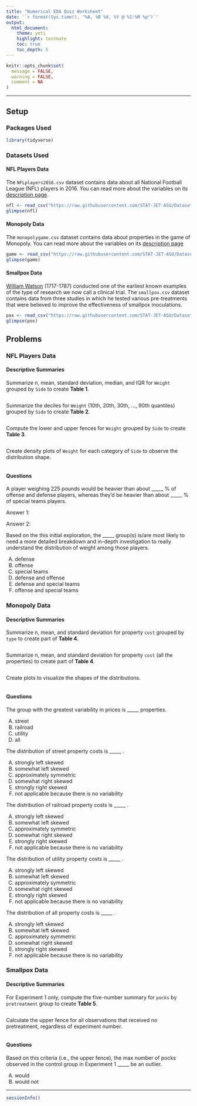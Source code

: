 ```yaml
---
title: "Numerical EDA Quiz Worksheet"
date: '`r format(Sys.time(), "%A, %B %d, %Y @ %I:%M %p")`'
output: 
  html_document: 
    theme: yeti
    highlight: textmate
    toc: true
    toc_depth: 5
---
```


```r
knitr::opts_chunk$set(
  message = FALSE,
  warning = FALSE,
  comment = NA
)
```
<hr>

## Setup

### Packages Used

```r
library(tidyverse)
```

### Datasets Used

#### NFL Players Data

The `NFLplayers2016.csv` dataset contains data about all National Football League (NFL) players in 2016. You can read more about the variables on its [description page](https://stat-jet-asu.github.io/Datasets/InstructorDescriptions/NFLplayers2016.html). 

```r
nfl <- read_csv("https://raw.githubusercontent.com/STAT-JET-ASU/Datasets/master/Instructor/NFLplayers2016.csv")
glimpse(nfl)
```

#### Monopoly Data

The `monopolygame.csv` dataset contains data about properties in the game of Monopoly. You can read more about the variables on its [description page](https://stat-jet-asu.github.io/Datasets/InstructorDescriptions/monopoly.html) 

```r
game <- read_csv("https://raw.githubusercontent.com/STAT-JET-ASU/Datasets/master/Instructor/monopolygame.csv")
glimpse(game)
```

#### Smallpox Data

[William Watson](https://www.ncbi.nlm.nih.gov/pmc/articles/PMC4109147/) (1717-1787) conducted one of the earliest known examples of the type of research we now call a clinical trial. The `smallpox.csv` dataset contains data from three studies in which he tested various pre-treatments that were believed to improve the effectiveness of smallpox inoculations. 

```r
pox <- read_csv("https://raw.githubusercontent.com/STAT-JET-ASU/Datasets/master/Instructor/smallpox.csv")
glimpse(pox)
```

## Problems

### NFL Players Data

#### Descriptive Summaries

Summarize n, mean, standard deviation, median, and IQR for `Weight` grouped by `Side` to create **Table 1**.

```r

```

Summarize the deciles for `Weight` (10th, 20th, 30th, ..., 90th quantiles) grouped by `Side` to create **Table 2**.

```r

```

Compute the lower and upper fences for `Weight` grouped by `Side` to create **Table 3**.

```r

```

Create density plots of `Weight` for each category of `Side` to observe the distribution shape.

```r

```

#### Questions

A player weighing 225 pounds would be heavier than about _____  % of offense and defense players, whereas they'd be heavier than about _____ % of special teams players.

Answer 1:

Answer 2:

Based on the this initial exploration, the _____ group(s) is/are most likely to need a more detailed breakdown and in-depth investigation to really understand the distribution of weight among those players. 

(A) defense
(B) offense
(C) special teams
(D) defense and offense
(E) defense and special teams
(F) offense and special teams

### Monopoly Data

#### Descriptive Summaries

Summarize n, mean, and standard deviation for property `cost` grouped by `type` to create part of **Table 4**.

```r

```

Summarize n, mean, and standard deviation for property `cost` (all the properties) to create part of **Table 4**.

```r

```

Create plots to visualize the shapes of the distributions.

```r

```

#### Questions

The group with the greatest variability in prices is _____ properties.

(A) street
(B) railroad
(C) utility
(D) all

The distribution of street property costs is _____ .

(A) strongly left skewed
(B) somewhat left skewed
(C) approximately symmetric
(D) somewhat right skewed
(E) strongly right skewed
(F) not applicable because there is no variability

The distribution of railroad property costs is _____ .

(A) strongly left skewed
(B) somewhat left skewed
(C) approximately symmetric
(D) somewhat right skewed
(E) strongly right skewed
(F) not applicable because there is no variability
 
The distribution of utility property costs is _____ .

(A) strongly left skewed
(B) somewhat left skewed
(C) approximately symmetric
(D) somewhat right skewed
(E) strongly right skewed
(F) not applicable because there is no variability

The distribution of all property costs is _____ .

(A) strongly left skewed
(B) somewhat left skewed
(C) approximately symmetric
(D) somewhat right skewed
(E) strongly right skewed
(F) not applicable because there is no variability

### Smallpox Data

#### Descriptive Summaries

For Experiment 1 only, compute the five-number summary for `pocks` by `pretreatment` group to create **Table 5**.

```r

```

Calculate the upper fence for all observations that received no pretreatment, regardless of experiment number. 

```r

```

#### Questions

Based on this criteria (i.e., the upper fence), the max number of pocks observed in the control group in Experiment 1 _____ be an outlier.

(A) would
(B) would not

<hr>
```r
sessionInfo()
```
